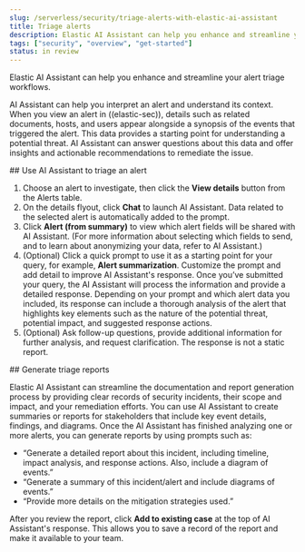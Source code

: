 ```yaml
---
slug: /serverless/security/triage-alerts-with-elastic-ai-assistant
title: Triage alerts
description: Elastic AI Assistant can help you enhance and streamline your alert triage workflows.
tags: ["security", "overview", "get-started"]
status: in review
---
```


<DocBadge template="technical preview" />

<div id="ai-assistant-triage"></div>

Elastic AI Assistant can help you enhance and streamline your alert triage workflows.

AI Assistant can help you interpret an alert and understand its context. When you view an alert in ((elastic-sec)), details such as related documents, hosts, and users appear alongside a synopsis of the events that triggered the alert. This data provides a starting point for understanding a potential threat. AI Assistant can answer questions about this data and offer insights and actionable recommendations to remediate the issue.

<div id="Use AI Assistant to triage an alert"></div>
## Use AI Assistant to triage an alert

1. Choose an alert to investigate, then click the **View details** button from the Alerts table.
2. On the details flyout, click **Chat** to launch AI Assistant. Data related to the selected alert is automatically added to the prompt. 
3. Click **Alert (from summary)** to view which alert fields will be shared with AI Assistant. (For more information about selecting which fields to send, and to learn about anonymizing your data, refer to <DocLink slug="/serverless/security/ai-assistant" section="configure-ai-assistant">AI Assistant</DocLink>.)
4. (Optional) Click a quick prompt to use it as a starting point for your query, for example, **Alert summarization**. Customize the prompt and add detail to improve AI Assistant's response.
 Once you’ve submitted your query, the AI Assistant will process the information and provide a detailed response. Depending on your prompt and which alert data you included, its response can include a thorough analysis of the alert that highlights key elements such as the nature of the potential threat, potential impact, and suggested response actions.
6. (Optional) Ask follow-up questions, provide additional information for further analysis, and request clarification. The response is not a static report.


<div id="Generate triage reports"></div>
## Generate triage reports

Elastic AI Assistant can streamline the documentation and report generation process by providing clear records of security incidents, their scope and impact, and your remediation efforts. You can use AI Assistant to create summaries or reports for stakeholders that include key event details, findings, and diagrams. Once the AI Assistant has finished analyzing one or more alerts, you can generate reports by using prompts such as:

* “Generate a detailed report about this incident, including timeline, impact analysis, and response actions. Also, include a diagram of events.”
* “Generate a summary of this incident/alert and include diagrams of events.”
* “Provide more details on the mitigation strategies used.”

After you review the report, click **Add to existing case** at the top of AI Assistant's response. This allows you to save a record of the report and make it available to your team. 

<DocImage size="xl" url="../images/ai-assistant-alert-triage/ai-triage-add-to-case.png" alt="An AI Assistant dialogue with the add to existing case button highlighted" />